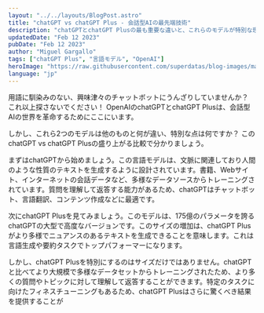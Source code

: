 ```yaml
---
layout: "../../layouts/BlogPost.astro"
title: "chatGPT vs chatGPT Plus - 会話型AIの最先端技術"
description: "chatGPTとchatGPT Plusの最も重要な違いと、これらのモデルが特別な理由を説明します。."
updatedDate: "Feb 12 2023"
pubDate: "Feb 12 2023"
author: "Miguel Gargallo"
tags: ["chatGPT Plus", "言語モデル", "OpenAI"]
heroImage: "https://raw.githubusercontent.com/superdatas/blog-images/main/generic/miguelgargalloblog.png"
language: "jp"
---
```


用語に馴染みのない、興味津々のチャットボットにうんざりしていませんか？ これ以上探さないでください！ OpenAIのchatGPTとchatGPT Plusは、会話型AIの世界を革命するためにここにいます。

しかし、これら2つのモデルは他のものと何が違い、特別な点は何ですか？ このchatGPT vs chatGPT Plusの盛り上がる比較で分かりましょう。

まずはchatGPTから始めましょう。この言語モデルは、文脈に関連しており人間のような性質のテキストを生成するように設計されています。書籍、Webサイト、インターネットの会話データなど、多様なデータソースからトレーニングされています。質問を理解して返答する能力があるため、chatGPTはチャットボット、言語翻訳、コンテンツ作成などに最適です。

次にchatGPT Plusを見てみましょう。このモデルは、175億のパラメータを誇るchatGPTの大型で高度なバージョンです。このサイズの増加は、chatGPT Plusがより多様でニュアンスのあるテキストを生成できることを意味します。これは言語生成や要約タスクでトップパフォーマーになります。

しかし、chatGPT Plusを特別にするのはサイズだけではありません。chatGPTと比べてより大規模で多様なデータセットからトレーニングされたため、より多くの質問やトピックに対して理解して返答することができます。特定のタスクに向けたフィネスチューニングもあるため、chatGPT Plusはさらに驚くべき結果を提供することが